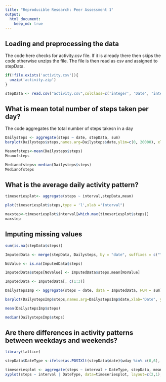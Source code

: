 ```yaml
---
title: "Reproducible Research: Peer Assessment 1"
output: 
  html_document:
    keep_md: true
---
```



## Loading and preprocessing the data
The code here checks for activity.csv file. If it is already there then skips the code otherwise unzips the file. The file is then read as csv and assigned to stepData.
```r
if(!file.exists('activity.csv')){
  unzip('activity.zip')
}

stepData <- read.csv("activity.csv",colClass=c('integer', 'Date', 'integer'))
```


## What is mean total number of steps taken per day?
The code aggregates the total number of steps takesn in a day
```r
Dailysteps <- aggregate(steps ~ date, stepData, sum)
barplot(Dailysteps$steps,names.arg=Dailysteps$date,ylim=c(0, 20000), xlab="date", ylab="Total steps")

Meanofsteps<-mean(Dailysteps$steps)
Meanofsteps

Medianofsteps<-median(Dailysteps$steps)
Medianofsteps
```

## What is the average daily activity pattern?
```r
timeseriesplot<- aggregate(steps ~ interval,stepData,mean)

plot(timeseriesplot$steps,type = 'l',xlab ="Interval")

maxstep<-timeseriesplot$interval[which.max(timeseriesplot$steps)]
maxstep

```
## Imputing missing values
```r
sum(is.na(stepData$steps))

ImputedData <- merge(stepData, Dailysteps, by = "date", suffixes = c("",".mean"))

NoValue <- is.na(ImputedData$steps)

ImputedData$steps[NoValue] <- ImputedData$steps.mean[NoValue]

ImputedData <- ImputedData[, c(1:3)]

DailystepsImp <- aggregate(steps ~ date, data = ImputedData, FUN = sum)

barplot(DailystepsImp$steps,names.arg=DailystepsImp$date,xlab="Date", ylab="Total steps")

mean(DailystepsImp$steps)

median(DailystepsImp$steps)
```

## Are there differences in activity patterns between weekdays and weekends?
```r
library(lattice)

stepData$DateType <-ifelse(as.POSIXlt(stepData$date)$wday %in% c(0,6), 'weekend', 'weekday')

timeseriesplot <- aggregate(steps ~ interval + DateType, stepData, mean)
xyplot(steps ~ interval | DateType, data=timeseriesplot, layout=c(2,1), type='l')
```